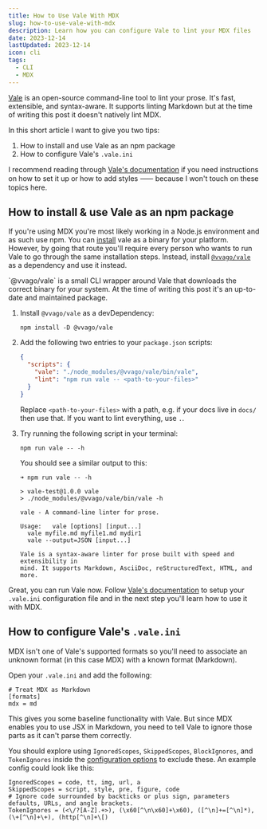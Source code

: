 ```yaml
---
title: How to Use Vale With MDX
slug: how-to-use-vale-with-mdx
description: Learn how you can configure Vale to lint your MDX files
date: 2023-12-14
lastUpdated: 2023-12-14
icon: cli
tags:
  - CLI
  - MDX
---
```


[Vale](https://vale.sh/) is an open-source command-line tool to lint your prose. It's fast, extensible, and syntax-aware. It supports linting Markdown but at the time of writing this post it doesn't natively lint MDX.

In this short article I want to give you two tips:

1. How to install and use Vale as an npm package
1. How to configure Vale's `.vale.ini`

I recommend reading through [Vale's documentation](https://vale.sh/docs) if you need instructions on how to set it up or how to add styles ⸺ because I won't touch on these topics here.

## How to install & use Vale as an npm package

If you're using MDX you're most likely working in a Node.js environment and as such use npm. You can [install](https://vale.sh/docs/vale-cli/installation/) vale as a binary for your platform. However, by going that route you'll require every person who wants to run Vale to go through the same installation steps. Instead, install [`@vvago/vale`](https://www.npmjs.com/package/@vvago/vale) as a dependency and use it instead.

<Alert status="note" title="Note">
  `@vvago/vale` is a small CLI wrapper around Vale that downloads the correct binary for your system. At the time of writing this post it's an up-to-date and maintained package.
</Alert>

1. Install `@vvago/vale` as a devDependency:

   ```shell
   npm install -D @vvago/vale
   ```

1. Add the following two entries to your `package.json` scripts:

   ```json {{ title: 'package.json' }}
   {
     "scripts": {
       "vale": "./node_modules/@vvago/vale/bin/vale",
       "lint": "npm run vale -- <path-to-your-files>"
     }
   }
   ```

   Replace `<path-to-your-files>` with a path, e.g. if your docs live in `docs/` then use that. If you want to lint everything, use `.`.

1. Try running the following script in your terminal:

   ```shell
   npm run vale -- -h
   ```

   You should see a similar output to this:

   ```shell
   ➜ npm run vale -- -h

   > vale-test@1.0.0 vale
   > ./node_modules/@vvago/vale/bin/vale -h

   vale - A command-line linter for prose.

   Usage:	vale [options] [input...]
     vale myfile.md myfile1.md mydir1
     vale --output=JSON [input...]

   Vale is a syntax-aware linter for prose built with speed and extensibility in
   mind. It supports Markdown, AsciiDoc, reStructuredText, HTML, and more.
   ```

Great, you can run Vale now. Follow [Vale's documentation](https://vale.sh/docs) to setup your `.vale.ini` configuration file and in the next step you'll learn how to use it with MDX.

## How to configure Vale's `.vale.ini`

MDX isn't one of Vale's supported formats so you'll need to associate an unknown format (in this case MDX) with a known format (Markdown).

Open your `.vale.ini` and add the following:

```text {{ title: '.vale.ini' }}
# Treat MDX as Markdown
[formats]
mdx = md
```

This gives you some baseline functionality with Vale. But since MDX enables you to use JSX in Markdown, you need to tell Vale to ignore those parts as it can't parse them correctly.

You should explore using `IgnoredScopes`, `SkippedScopes`, `BlockIgnores`, and `TokenIgnores` inside the [configuration options](https://vale.sh/docs/topics/config) to exclude these. An example config could look like this:

```text {{ title: '.vale.ini' }}
IgnoredScopes = code, tt, img, url, a
SkippedScopes = script, style, pre, figure, code
# Ignore code surrounded by backticks or plus sign, parameters defaults, URLs, and angle brackets.
TokenIgnores = (<\/?[A-Z].+>), (\x60[^\n\x60]+\x60), ([^\n]+=[^\n]*), (\+[^\n]+\+), (http[^\n]+\[)
```
